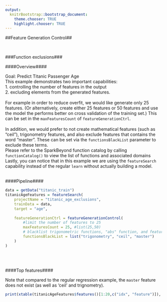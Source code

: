 ```yaml
---
output:
  knitrBootstrap::bootstrap_document:
    theme.chooser: TRUE
    highlight.chooser: TRUE
---
```


<!--
%\VignetteEngine{knitr::rmarkdown}
%\VignetteIndexEntry{featureGeneration_featureExclusions}
%\VignetteDepends{xtable}
-->

##Feature Generation Control##
 
<br>

###Function exclusions###


####Overview####

Goal: Predict Titanic Passenger Age
<br>
This example demonstrates two important capabilities:
<br>
1. controlling the number of features in the output
<br>
2. excluding elements from the generated features.
<br>
<br>
For example in order to reduce overfit, we would like generate only 25 features. (Or alternatively, create either 25 features or 50 features and use the model the performs better on cross validation of the training set.) This can be set in the `maxFeaturesCount` of `featureGenerationCtrl`.
<br>
<br>
In addition, we would prefer to not create mathematical features (such as "ceil"), trigonometry features, and also exclude features that contains the word "master". These can be set via the `functionsBlackList` parameter to exclude these terms. 
<br>
Please refer to the SparkBeyond function catalog by calling `functionCatalog()` to view the list of functions and associated domains
Lastly, you can notice that in this example we are using the `featureSearch` capability instead of the regular `learn` without actually building a model.
<br>
<br>

####Pipeline####

```r
data = getData("titanic_train")
titanicAgeFeatures = featureSearch(
	projectName = "titanic_age_exclusions",
	trainData = data,
	target = "age", 
					 
	featureGenerationCtrl = featureGenerationControl(
		#limit the number of features to 25
		maxFeaturesCount = 25, #list(25,50)
		# blacklist trigonometric functions, "abs" function, and features containing "master"
		functionsBlackList = list("trigonometry", "ceil", "master")  
	)
)
```
<br>
<br>

####Top features####

Note that compared to the regular regression example, the `master` feature does not exist (as well as 'ceil' and trignometry).
<br>
```r
print(xtable(titanicAgeFeatures$features()[1:20,c("idx", "feature")]), type='html', comment=F) 
```

<!--
feature generation control

model building control
	# optional - specify algorithms to use - check modelBuildingControl
	modelBuildingCtrl = modelBuildingControl(
	algorithmsWhiteList = algorithmsList(isClassification = TRUE, randomForest = TRUE)),


reporting control
		# optional - create lift plots and prediction results 
    email notification
    
    web view
    
    reportingCtrl = reportingControl(scoreOnTestSet = TRUE), 
    
    feature clusteres
    +
    titanicSurvivedModelLocal$showFeatureClusters()

predict

enrich
			
revisions	
		revs = projectRevisions(projectName)
		titanicSurvivedModelLocal = Session(projectName, revs$name[1])
-->

<!--
feature trace
To view the feature trace report review /reports/features/features_trace.txt:<br>
For example, the first feature "name contains master" has a positive example trace under the "positive sample" column. The trace starts with the "name" subexpression (bottom) "Rice, Master. Eugene", the next step of the trace is the subexpression "tokenizeByWordBoundary(name)" which is directly on top of "name". It evaluates to "Vector(rice, master, eugene)" which contains "master". The type and documentation of each subexpression function are listed in the last two columns.
{r basic_regression_4, eval = TRUE, message=FALSE}
writeLines(gsub("-{2}","",readLines(paste0(titanicAgeModel$artifact_loc,"/reports/features/features_trace.txt"),n=9)))

{r featureGeneration_featureExclusions_3, eval = TRUE, message=FALSE}
writeLines(readLines(paste0(titanicAgeFeatures$artifact_loc,"/reports/features/features_trace.txt"),n=9))


To view the feature trace report review /reports/features/features_trace.txt:<br>
For example, the first feature "tokenizeByPunctuation(name) does not contain mr" has a positive example trace under the "positive sample" column. The trace starts with the "name" subexpression (bottom) "Cumings, Mrs. John Bradley (Florence Briggs Thayer)", the next step of the trace is the subexpression "tokenizeByPunctuation(name)" which is directly on top of "name". It evaluates to "ArrayBuffer(cumings, mrs, john bradley, florence briggs thayer)" which does not contain "mr". The type and documentation of each subexpression function are listed in the last two columns.
{r basic_classification_6, eval = TRUE, message=FALSE}
writeLines(gsub("-{2}","",readLines(paste0(titanicSurvivedModel$artifact_loc,"/reports/features/features_trace.txt"),n=9)))


-->


